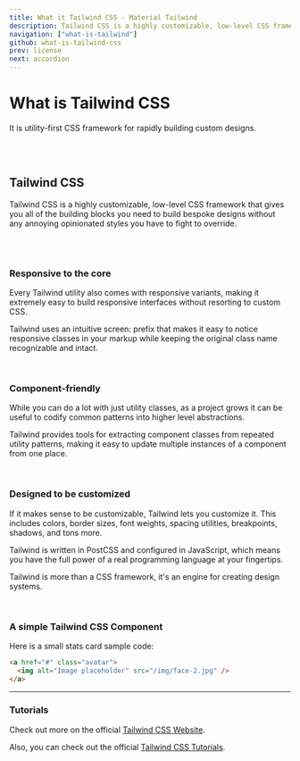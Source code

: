 ```yaml
---
title: What it Tailwind CSS - Material Tailwind
description: Tailwind CSS is a highly customizable, low-level CSS framework that gives you all of the building blocks you need to build bespoke designs without any annoying opinionated styles you have to fight to override.
navigation: ["what-is-tailwind"]
github: what-is-tailwind-css
prev: license
next: accordion
---
```


# What is Tailwind CSS

It is utility-first CSS framework for rapidly building custom designs.

<br />
<br />

## Tailwind CSS

Tailwind CSS is a highly customizable, low-level CSS framework that gives you all of the building blocks you need to build bespoke designs without any annoying opinionated styles you have to fight to override.

<br />
<br />

### Responsive to the core

Every Tailwind utility also comes with responsive variants, making it extremely easy to build responsive interfaces without resorting to custom CSS.

Tailwind uses an intuitive screen: prefix that makes it easy to notice responsive
classes in your markup while keeping the original class name recognizable and intact.

<br />

### Component-friendly

While you can do a lot with just utility classes, as a project grows it can be useful to codify common patterns into higher level abstractions.

Tailwind provides tools for extracting component classes from repeated utility patterns,
making it easy to update multiple instances of a component from one place.

<br />

### Designed to be customized

If it makes sense to be customizable, Tailwind lets you customize it. This includes colors, border sizes, font weights, spacing utilities, breakpoints, shadows, and tons more.

Tailwind is written in PostCSS and configured in JavaScript, which means you have
the full power of a real programming language at your fingertips.

Tailwind is more than a CSS framework, it's an engine for creating design systems.

<br />

### A simple Tailwind CSS Component

Here is a small stats card sample code:

```html showLineNumbers
<a href="#" class="avatar">
  <img alt="Image placeholder" src="/img/face-2.jpg" />
</a>
```

---

### Tutorials

Check out more on the official [Tailwind CSS Website](https://tailwindcss.com/?ref=material-tailwind).

Also, you can check out the official [Tailwind CSS Tutorials](https://tailwindcss.com/docs/installation?ref=material-tailwind).

